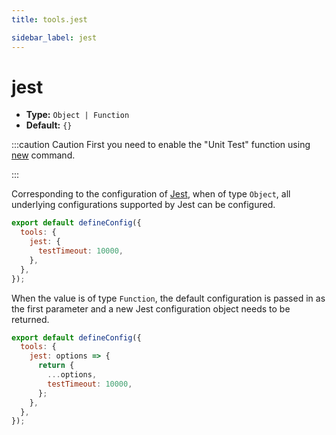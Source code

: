```yaml
---
title: tools.jest

sidebar_label: jest
---
```

# jest

- **Type:** `Object | Function`
- **Default:** `{}`

:::caution Caution
First you need to enable the "Unit Test" function using [new](/apis/app/commands#modern-new) command.

:::

Corresponding to the configuration of [Jest](https://jestjs.io/docs/configuration), when of type `Object`, all underlying configurations supported by Jest can be configured.

```js title=modern.config.js
export default defineConfig({
  tools: {
    jest: {
      testTimeout: 10000,
    },
  },
});
```

When the value is of type `Function`, the default configuration is passed in as the first parameter and a new Jest configuration object needs to be returned.

```js title=modern.config.js
export default defineConfig({
  tools: {
    jest: options => {
      return {
        ...options,
        testTimeout: 10000,
      };
    },
  },
});
```
